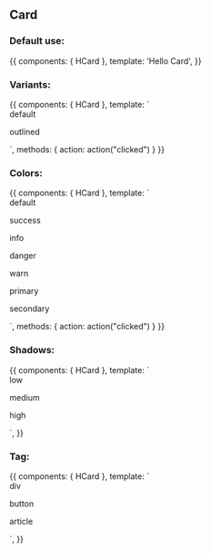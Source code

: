 
<Meta title="Design System/Atoms/Card" component={HCard} />

## Card

### Default use:

<Canvas>
  <Story name="Default use">
    {{
        components: { HCard },
        template: '<h-card>Hello Card</h-card>',
    }}
  </Story>
</Canvas>

### Variants:

<Canvas>
  <Story name="Variants">
    {{
        components: { HCard },
        template: `
        <div>
          <h-card variant="default">default</h-card>
          <p />
          <h-card variant="outlined">outlined</h-card>
        </div>
        `,
        methods: { action: action("clicked") }
    }}
  </Story>
</Canvas>

### Colors:

<Canvas>
  <Story name="Colors">
    {{
        components: { HCard },
        template: `
        <div>
          <h-card color="default">default</h-card>
          <p />
          <h-card color="success">success</h-card>
          <p />
          <h-card color="info">info</h-card>
          <p />
          <h-card color="danger">danger</h-card>
          <p />
          <h-card color="warn">warn</h-card>
          <p />
          <h-card color="primary">primary</h-card>
          <p />
          <h-card color="secondary">secondary</h-card>
          <p />
        </div>
        `,
        methods: { action: action("clicked") }
    }}
  </Story>
</Canvas>

### Shadows:

<Canvas>
  <Story name="Shadows">
    {{
        components: { HCard },
        template: `
        <div>
          <h-card elevation="low">low</h-card>
          <p />
          <h-card elevation="medium">medium</h-card>
          <p />
          <h-card elevation="high">high</h-card>
        </div>
        `,
    }}
  </Story>
</Canvas>

### Tag:

<Canvas>
  <Story name="Tag">
    {{
        components: { HCard },
        template: `
        <div>
          <h-card tag="div">div</h-card>
          <p />
          <h-card tag="button">button</h-card>
          <p />
          <h-card tag="article">article</h-card>
        </div>
        `,
    }}
  </Story>
</Canvas>

<ArgsTable of={HCard} />

